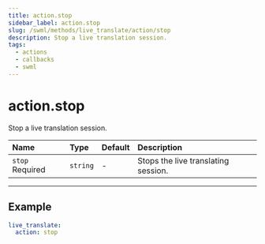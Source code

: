 ```yaml
---
title: action.stop
sidebar_label: action.stop
slug: /swml/methods/live_translate/action/stop
description: Stop a live translation session.
tags:
  - actions
  - callbacks
  - swml
---
```



# action.stop

Stop a live translation session.

| Name                                                  | Type     | Default | Description                         |
|:------------------------------------------------------|:---------|:--------|:------------------------------------|
| `stop` <span className="required-arg">Required</span> | `string` | -       | Stops the live translating session. |

---

## **Example**

```yaml andJson
live_translate:
  action: stop
```
